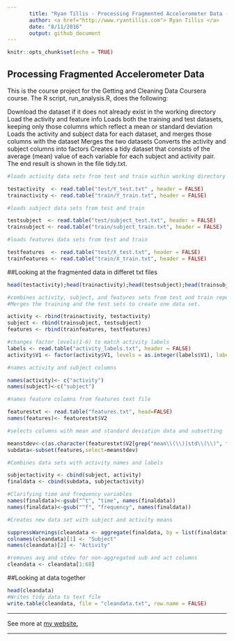 ```yaml
---
       title: "Ryan Tillis - Processing Fragmented Accelerometer Data - Getting and Cleaning Data - Coursera"
       author: <a href="http://www.ryantillis.com"> Ryan Tillis </a>
       date: "8/11/2016"
       output: github_document
---
```

       
```r
knitr::opts_chunk$set(echo = TRUE)
```

## Processing Fragmented Accelerometer Data

This is the course project for the Getting and Cleaning Data Coursera course. The R script, run_analysis.R, does the following:

Download the dataset if it does not already exist in the working directory
Load the activity and feature info
Loads both the training and test datasets, keeping only those columns which reflect a mean or standard deviation
Loads the activity and subject data for each dataset, and merges those columns with the dataset
Merges the two datasets
Converts the activity and subject columns into factors
Creates a tidy dataset that consists of the average (mean) value of each variable for each subject and activity pair.
The end result is shown in the file tidy.txt.

```r
#loads activity data sets from test and train within working directory

testactivity  <- read.table("test/Y_test.txt" , header = FALSE)
trainactivity <- read.table("train/Y_train.txt", header = FALSE)

#loads subject data sets from test and train

testsubject  <- read.table("test/subject_test.txt", header = FALSE)
trainsubject <- read.table("train/subject_train.txt", header = FALSE)

#loads features data sets from test and train

testfeatures  <- read.table("test/X_test.txt", header = FALSE)
trainfeatures <- read.table("train/X_train.txt", header = FALSE)
```
##Looking at the fragmented data in differet txt files

```r
head(testactivity);head(trainactivity);head(testsubject);head(trainsubject);head(testfeatures);head(trainfeatures);
```

```r
#combines activity, subject, and features sets from test and train repectively
#Merges the training and the test sets to create one data set.

activity <- rbind(trainactivity, testactivity)
subject <- rbind(trainsubject, testsubject)
features <- rbind(trainfeatures, testfeatures)

#changes factor levels(1-6) to match activity labels
labels <- read.table("activity_labels.txt", header = FALSE)
activity$V1 <- factor(activity$V1, levels = as.integer(labels$V1), labels = labels$V2)

#names activity and subject columns

names(activity)<- c("activity")
names(subject)<-c("subject")

#names feature columns from features text file

featurestxt <- read.table("features.txt", head=FALSE)
names(features)<- featurestxt$V2

#selects columns with mean and standard deviation data and subsetting

meanstdev<-c(as.character(featurestxt$V2[grep("mean\\(\\)|std\\(\\)", featurestxt$V2)]))
subdata<-subset(features,select=meanstdev)

#Combines data sets with activity names and labels

subjectactivity <- cbind(subject, activity)
finaldata <- cbind(subdata, subjectactivity)

#Clarifying time and frequency variables
names(finaldata)<-gsub("^t", "time", names(finaldata))
names(finaldata)<-gsub("^f", "frequency", names(finaldata))

#Creates new data set with subject and activity means

suppressWarnings(cleandata <- aggregate(finaldata, by = list(finaldata$subject, finaldata$activity), FUN = mean))
colnames(cleandata)[1] <- "Subject"
names(cleandata)[2] <- "Activity"

#removes avg and stdev for non-aggregated sub and act columns
cleandata <- cleandata[1:68]
```

##Looking at data together

```r
head(cleandata)
#Writes tidy data to text file
write.table(cleandata, file = "cleandata.txt", row.name = FALSE)
```


<hr>
       
See more at <a href="http://www.ryantillis.com"> my website. </a>
       
<hr>
       